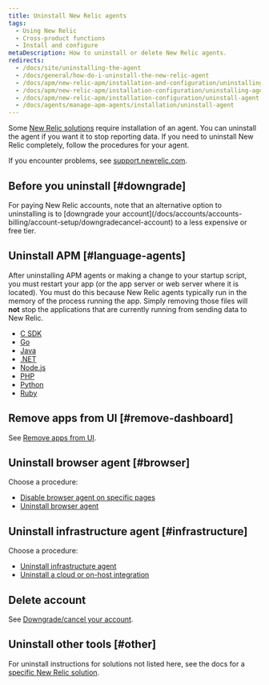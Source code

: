 ```yaml
---
title: Uninstall New Relic agents
tags:
  - Using New Relic
  - Cross-product functions
  - Install and configure
metaDescription: How to uninstall or delete New Relic agents.
redirects:
  - /docs/site/uninstalling-the-agent
  - /docs/general/how-do-i-uninstall-the-new-relic-agent
  - /docs/apm/new-relic-apm/installation-and-configuration/uninstalling-agent
  - /docs/apm/new-relic-apm/installation-configuration/uninstalling-agent
  - /docs/apm/new-relic-apm/installation-configuration/uninstall-agent
  - /docs/agents/manage-apm-agents/installation/uninstall-agent
---
```


Some [New Relic solutions](https://newrelic.com/instant-observability/) require installation of an agent. You can uninstall the agent if you want it to stop reporting data. If you need to uninstall New Relic completely, follow the procedures for your agent.

If you encounter problems, see [support.newrelic.com](https://support.newrelic.com).

## Before you uninstall [#downgrade]

<Callout variant="important">
  For paying New Relic accounts, note that an alternative option to uninstalling is to [downgrade your account](/docs/accounts/accounts-billing/account-setup/downgradecancel-account) to a less expensive or free tier.
</Callout>

## Uninstall APM [#language-agents]

After uninstalling APM agents or making a change to your startup script, you must restart your app (or the app server or web server where it is located). You must do this because New Relic agents typically run in the memory of the process running the app. Simply removing those files will **not** stop the applications that are currently running from sending data to New Relic.

* [C SDK](/docs/agents/c-sdk/install-configure/uninstall-remove-c-sdk)
* [Go](/docs/agents/go-agent/installation-configuration/uninstall-go-agent)
* [Java](/docs/agents/java-agent/installation/uninstall-java-agent)
* [.NET](/docs/agents/net-agent/installation-configuration/uninstall-net-agent)
* [Node.js](/docs/agents/nodejs-agent/installation-configuration/uninstall-nodejs-agent)
* [PHP](/docs/agents/php-agent/advanced-installation/uninstalling-php-agent)
* [Python](/docs/agents/python-agent/installation-configuration/uninstall-python-agent)
* [Ruby](/docs/agents/ruby-agent/installation-configuration/uninstall-ruby-agent)

## Remove apps from UI [#remove-dashboard]

See [Remove apps from UI](/docs/apm/new-relic-apm/maintenance/remove-applications-new-relic).

## Uninstall browser agent [#browser]

Choose a procedure:

* [Disable browser agent on specific pages](/docs/browser/new-relic-browser/installation/disable-browser-monitoring-specific-pages)
* [Uninstall browser agent](/docs/browser/new-relic-browser/installation/delete-apps-new-relic-browser)

## Uninstall infrastructure agent [#infrastructure]

Choose a procedure:

* [Uninstall infrastructure agent](/docs/infrastructure/new-relic-infrastructure/installation/uninstall-infrastructure-agent)
* [Uninstall a cloud or on-host integration](/docs/infrastructure/install-infrastructure-agent/update-or-uninstall/uninstall-infrastructure-integrations)

## Delete account

See [Downgrade/cancel your account](/docs/accounts/accounts/account-maintenance/cancel-or-delete-your-new-relic-account).

## Uninstall other tools [#other]

For uninstall instructions for solutions not listed here, see the docs for a [specific New Relic solution](https://newrelic.com/instant-observability/).
